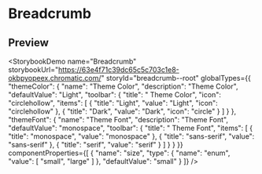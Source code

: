 
# Breadcrumb
## Preview
<StorybookDemo name="Breadcrumb" storybookUrl="https://63e4f71c39dc65c5c703c1e8-okbpyopeex.chromatic.com/" storyId="breadcrumb--root" globalTypes={{
  "themeColor": {
    "name": "Theme Color",
    "description": "Theme Color",
    "defaultValue": "Light",
    "toolbar": {
      "title": " Theme Color",
      "icon": "circlehollow",
      "items": [
        {
          "title": "Light",
          "value": "Light",
          "icon": "circlehollow"
        },
        {
          "title": "Dark",
          "value": "Dark",
          "icon": "circle"
        }
      ]
    }
  },
  "themeFont": {
    "name": "Theme Font",
    "description": "Theme Font",
    "defaultValue": "monospace",
    "toolbar": {
      "title": " Theme Font",
      "items": [
        {
          "title": "monospace",
          "value": "monospace"
        },
        {
          "title": "sans-serif",
          "value": "sans-serif"
        },
        {
          "title": "serif",
          "value": "serif"
        }
      ]
    }
  }
}} componentProperties={[
  {
    "name": "size",
    "type": {
      "name": "enum",
      "value": [
        "small",
        "large"
      ]
    },
    "defaultValue": "small"
  }
]} />
